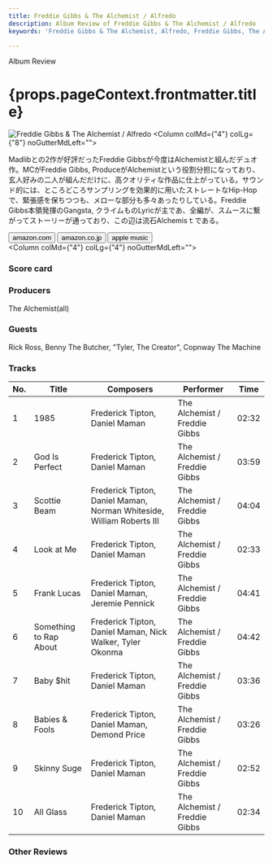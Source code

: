 ```yaml
---
title: Freddie Gibbs & The Alchemist / Alfredo
description: Album Review of Freddie Gibbs & The Alchemist / Alfredo
keywords: 'Freddie Gibbs & The Alchemist, Alfredo, Freddie Gibbs, The Alchemist, Alchemist, フレディ・ギブス, アルケミスト, アルフレッド'

---
```





<p className="largeP">Album Review</p>
<h1 className="h1--no--margin">{props.pageContext.frontmatter.title}</h1>

<Row  className="image-card-group">
	<Column colMd={"3"} colLg={"4"} noGutterMdLeft="">
       <ImageCard>

![Freddie Gibbs & The Alchemist / Alfredo](../../images/cd/fgibbsalchemist1L.jpg) 
</ImageCard>
	</Column>
	<Column colMd={"4"} colLg={"8"} noGutterMdLeft="">
	<p>
		Madlibとの2作が好評だったFreddie Gibbsが今度はAlchemistと組んだデュオ作。MCがFreddie Gibbs, ProduceがAlchemistという役割分担になっており、玄人好みの二人が組んだだけに、高クオリティな作品に仕上がっている。サウンド的には、ところどころサンプリングを効果的に用いたストレートなHip-Hopで、緊張感を保ちつつも、メローな部分も多々あったりしている。Freddie Gibbs本領発揮のGangsta, クライムものLyricが主であ、全編が、スムースに繋がってストーリーが通っており、この辺は流石Alchemisｔである。
	</p>
	<div>
	  <Button href="https://amzn.to/2IU5A7M" kind="primary" size="small" renderIcon={ArrowUpRight24}>
      amazon.com
    </Button>
    <Button href="https://amzn.to/3nQRyme" kind="secondary" size="small" renderIcon={ArrowUpRight24}>
      amazon.co.jp
    </Button>
		<Button href="https://apple.co/3pVlwHx" kind="tertiary" size="small" renderIcon={ArrowUpRight24}>
      apple music
    </Button>
	</div>
	</Column>
</Row>
<Row >
	<Column colMd={"4"} colLg={"4"} noGutterMdLeft="">
<div>
  <h3>Score card</h3>
	<SliderJS1 value="2" />
  <SliderJS2 value="1" />
	<SliderJS3 value="2" />
  <SliderJS4 value="9" />
</div>
</Column>
<Column colMd={"8"} colLg={"8"} noGutterMdLeft="">
<div>
<h3>Producers</h3>
<p>The Alchemist(all)
</p>
<h3>Guests</h3>
<p>Rick Ross, Benny The Butcher, "Tyler, The Creator", Copnway The Machine
</p>
</div>
</Column>
</Row>

<h3>Tracks</h3>

| No. |	 Title                 |	 Composers                                                           |	 Performer                   | Time	 |
| --- |	---------------------- | --------------------------------------------------------------------- | ----------------------------- | ----- |
|	1	  |	1985                   | Frederick Tipton, Daniel Maman                                        | The Alchemist / Freddie Gibbs | 02:32 |
|	2	  |	God Is Perfect         | Frederick Tipton, Daniel Maman                                        | The Alchemist / Freddie Gibbs | 03:59 |
|	3	  |	Scottie Beam           | Frederick Tipton, Daniel Maman, Norman Whiteside, William Roberts III | The Alchemist / Freddie Gibbs | 04:04 |
|	4	  |	Look at Me             | Frederick Tipton, Daniel Maman                                        | The Alchemist / Freddie Gibbs | 02:33 |
|	5	  |	Frank Lucas            | Frederick Tipton, Daniel Maman, Jeremie Pennick                       | The Alchemist / Freddie Gibbs | 04:41 |
|	6	  |	Something to Rap About | Frederick Tipton, Daniel Maman, Nick Walker, Tyler Okonma             | The Alchemist / Freddie Gibbs | 04:42 |
|	7	  |	Baby $hit              | Frederick Tipton, Daniel Maman                                        | The Alchemist / Freddie Gibbs | 03:36 |
|	8	  |	Babies & Fools         | Frederick Tipton, Daniel Maman, Demond Price                          | The Alchemist / Freddie Gibbs | 03:26 |
|	9	  |	Skinny Suge            | Frederick Tipton, Daniel Maman                                        | The Alchemist / Freddie Gibbs | 02:52 |
|	10	|	All Glass              | Frederick Tipton, Daniel Maman                                        | The Alchemist / Freddie Gibbs | 02:34 |

<h3>Other Reviews</h3>

<Row>
<Column colMd={3} colLg={3} noGutterMdLeft>
<Review1 />
</Column>
</Row>